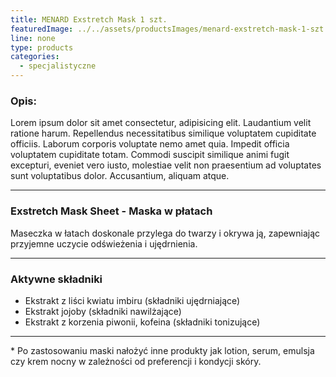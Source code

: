 ```yaml
---
title: MENARD Exstretch Mask 1 szt.
featuredImage: ../../assets/productsImages/menard-exstretch-mask-1-szt.png
line: none
type: products
categories:
  - specjalistyczne
---
```


<h3>Opis:</h3>

Lorem ipsum dolor sit amet consectetur, adipisicing elit. Laudantium velit ratione harum. Repellendus necessitatibus similique voluptatem cupiditate officiis. Laborum corporis voluptate nemo amet quia. Impedit officia voluptatem cupiditate totam. Commodi suscipit similique animi fugit excepturi, eveniet vero iusto, molestiae velit non praesentium ad voluptates sunt voluptatibus dolor. Accusantium, aliquam atque.

---

### Exstretch Mask Sheet - Maska w płatach

Maseczka w łatach doskonale przylega do twarzy i okrywa ją, zapewniając przyjemne uczycie odświeżenia i ujędrnienia.

---

### Aktywne składniki

- Ekstrakt z liści kwiatu imbiru (składniki ujędrniające)
- Ekstrakt jojoby (składniki nawilżające)
- Ekstrakt z korzenia piwonii, kofeina (składniki tonizujące)

---

\* Po zastosowaniu maski nałożyć inne produkty jak lotion, serum, emulsja czy krem nocny w zależności od preferencji i kondycji skóry.

